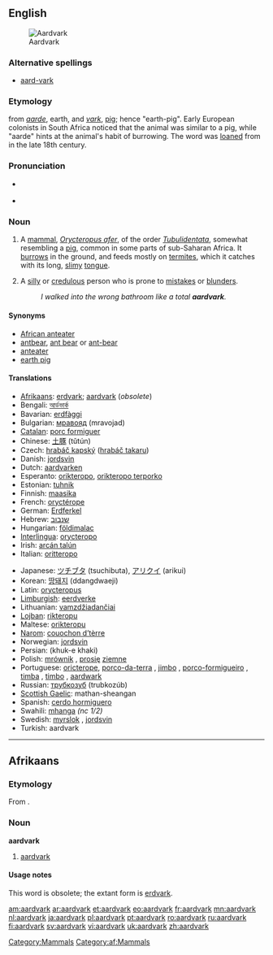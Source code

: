 {{wikipedia}}
{{wikisource1911Enc|Aard-vark}}
==English==
[[Image:Erdferkel-drawing.jpg|thumb|right|Aardvark]]

===Alternative spellings===
* [[aard-vark]]

===Etymology===
{{Af.}} from ''[[aarde]]'', earth, and ''[[vark]]'', [[pig]]; hence "earth-pig". Early European colonists in South Africa noticed that the animal was similar to a pig, while "aarde" hints at the animal's habit of burrowing. The word was [[loan]]ed from {{Af.}} in the late 18th century.

===Pronunciation===
* {{i|[[RP]]}} {{IPA|/ˈɑːdˌvɑːk/}}
* {{i|[[US]]}} {{IPA|/ˈɑɹdˌvɑɹk/}}

===Noun===
{{en-noun}}

# {{zoology}} A [[mammal]], ''[[Orycteropus afer]]'', of the order ''[[Tubulidentata]]'', somewhat resembling a [[pig]], common in some parts of sub-Saharan Africa.  It [[burrow]]s in the ground, and feeds mostly on [[termite]]s, which it catches with its long, [[slimy]] [[tongue]].
# {{slang|particularly in the southeast|_|US}} A [[silly]] or [[credulous]] person who is prone to [[mistakes]] or [[blunders]].
#: ''I walked into the wrong bathroom like a total '''aardvark'''.''

====Synonyms====
* [[African anteater]]
* [[antbear]], [[ant bear]] or [[ant-bear]]
* [[anteater]]
* [[earth pig]]

====Translations====
{{trans-top|mammal}}
* [[Afrikaans]]: [[erdvark]]; [[aardvark#Afrikaans|aardvark]] (''obsolete'')
* Bengali: [[আর্ডভার্ক]]
* Bavarian: [[erdfàggi]]
* Bulgarian: [[мравояд]] (mravojad) {{m}}
* [[Catalan]]: [[porc formiguer]] {{m}}
* Chinese: [[土豚]] (tǔtún)
* Czech: [[hrabáč kapský]] ([[hrabáč takaru]]) {{m}}
* Danish: [[jordsvin]] {{n}}
* Dutch: [[aardvarken]] {{n}}
* Esperanto: [[orikteropo]], [[orikteropo terporko]]
* Estonian: [[tuhnik]]
* Finnish: [[maasika#Finnish|maasika]]
* French: [[oryctérope]] {{m}}
* German: [[Erdferkel]] {{n}}
* Hebrew: [[שנבוב]] {{m}}
* Hungarian: [[földimalac]]
* [[Interlingua]]: [[orycteropo]]
* Irish: [[arcán talún]] {{m}}
* Italian: [[oritteropo]] {{m}}
{{trans-mid}}
* Japanese: [[ツチブタ]] (tsuchibuta), [[アリクイ]] (arikui)
* Korean: [[땅돼지]] (ddangdwaeji)
* Latin: [[orycteropus]] {{m}}
* [[Limburgish]]: [[eerdverke]]
* Lithuanian: [[vamzdžiadančiai]] {{g|Lithuanian}}
* [[Lojban]]: [[rikteropu]]
* Maltese: [[orikteropu]] {{m}}
* [[Narom]]: [[couochon d'tèrre|couochon d’tèrre]] {{m}}
* Norwegian: [[jordsvin]] {{n}}
* Persian: {{fa-Arab|[[خوک خاکی]]}} (khuk-e khaki)
* Polish: [[mrównik]] {{m}}, [[prosię]] [[ziemny|ziemne]] {{n}}
* Portuguese: [[oricterope]], [[porco-da-terra]] {{m}}, [[jimbo]] {{m}}, [[porco-formigueiro]] {{m}}, [[timba]] {{f}}, [[timbo]] {{m}}, [[aardwark]] {{m}}
* Russian: [[трубкозуб]] (trubkozúb) {{m}}
* [[Scottish Gaelic]]: mathan-sheangan {{m}}
* Spanish: [[cerdo hormiguero]] {{m}}
* Swahili: [[mhanga]] ''(nc 1/2)''
* Swedish: [[myrslok]] {{c}}, [[jordsvin]] {{n}}
* Turkish: aardvark
{{trans-bottom}}

[[Category:Mammals]]

----

==Afrikaans==

===Etymology===
From {{D.|af}}.

===Noun===
'''aardvark'''

# {{obsolete|lang=af}} [[#English|aardvark]]

====Usage notes====
This word is obsolete; the extant form is [[erdvark]].

[[Category:af:Mammals]]

[[am:aardvark]]
[[ar:aardvark]]
[[et:aardvark]]
[[eo:aardvark]]
[[fr:aardvark]]
[[mn:aardvark]]
[[nl:aardvark]]
[[ja:aardvark]]
[[pl:aardvark]]
[[pt:aardvark]]
[[ro:aardvark]]
[[ru:aardvark]]
[[fi:aardvark]]
[[sv:aardvark]]
[[vi:aardvark]]
[[uk:aardvark]]
[[zh:aardvark]]